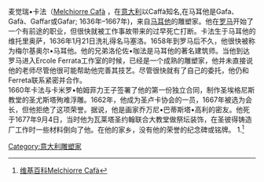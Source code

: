 {{copyedit|time=2014-12-02T10:50:17+00:00}}

{{Refimprove|time=2014-12-02T10:42:57+00:00}}
麦觉瑞•卡法（[https://en.wikipedia.org/wiki/Melchiorre_Caf%C3%A0 Melchiorre Cafà] ，在[[意大利|意大利]]以Caffà知名,在马耳他是Gafa、Gafà、Gaffar或Gafar; 1636年–1667年)，来自[[马耳他|马耳他]]的雕塑家。他在[[罗马|罗马]]开始了一个有前途的职业，但很快就被工作事故带来的过早死亡打断。卡法生于马耳他的维托里奥萨，1636年1月21日洗礼得名马塞洛。1658年到罗马后不久，他很快被称为梅尔基奥尔•马耳他。他的兄弟洛伦佐•咖法是马耳他的著名建筑师。当他到达罗马进入Ercole Ferrata工作室的时候，已经是一个成熟的雕塑家，他并未直接说他的老师尽管他很可能帮助他完善其技艺。尽管很快就有了自己的委托，他仍和Ferreta联系紧密并合作。<br />

1660年卡法与卡米罗•帕姆菲力王子签署了他的第一份独立合同，制作圣埃格尼斯教堂的圣尤斯塔殉难浮雕。1662年，他成为圣卢卡协会的一员，1667年被选为会长，但他拒绝了这项荣誉。据说，他是画家乔万尼•巴蒂斯塔•高利的密友。他死于1677年9月4日，当时他为瓦莱塔圣约翰联合大教堂做祭坛装饰，在圣彼得铸造厂工作时一些材料倒向了他。在他的家乡，没有他的荣誉的纪念碑或铭牌。
1.<ref>[https://en.wikipedia.org/wiki/Melchiorre_Caf%C3%A0 维基百科Melchiorre Cafà]</ref>

[[Category:意大利雕塑家|Category:意大利雕塑家]]